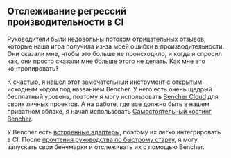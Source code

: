 ## Отслеживание регрессий производительности в CI

Руководители были недовольны потоком отрицательных отзывов, которые наша игра получила из-за моей ошибки в производительности.
Они сказали мне, чтобы это больше не происходило, и когда я спросил как, они просто сказали мне больше этого не делать.
Как мне это контролировать‽

К счастью, я нашел этот замечательный инструмент с открытым исходным кодом под названием Bencher.
У него есть очень щедрый бесплатный уровень, поэтому я могу использовать [Bencher Cloud](/) для своих личных проектов.
А на работе, где все должно быть в нашем приватном облаке, я начал использовать [Самостоятельный хостинг Bencher](/ru/docs/tutorial/docker/).

У Bencher есть [встроенные адаптеры](/ru/docs/explanation/adapters/),
поэтому их легко интегрировать в CI. После [прочтения руководства по быстрому старту](/ru/docs/tutorial/quick-start/),
я могу запускать свои бенчмарки и отслеживать их с помощью Bencher.

